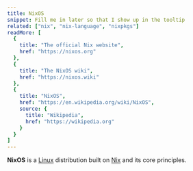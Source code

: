 ```yaml
---
title: NixOS
snippet: Fill me in later so that I show up in the tooltip
related: ["nix", "nix-language", "nixpkgs"]
readMore: [
  {
    title: "The official Nix website",
    href: "https://nixos.org"
  },
  {
    title: "The NixOS wiki",
    href: "https://nixos.wiki"
  },
  {
    title: "NixOS",
    href: "https://en.wikipedia.org/wiki/NixOS",
    source: {
      title: "Wikipedia",
      href: "https://wikipedia.org"
    }
  }
]
---
```


**NixOS** is a [Linux] distribution built on [Nix] and its core principles.

[linux]: https://linux.org
[nix]: /concepts/nix
